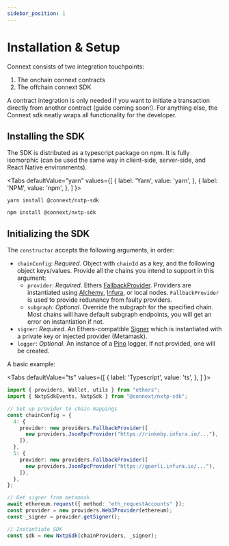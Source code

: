 ```yaml
---
sidebar_position: 1
---
```


# Installation & Setup

Connext consists of two integration touchpoints: 
1. The onchain connext contracts
2. The offchain connext SDK

A contract integration is only needed if you want to initiate a transaction directly from another contract (guide coming soon!). For anything else, the Connext sdk neatly wraps all functionality for the developer.

## Installing the SDK

The SDK is distributed as a typescript package on npm. It is fully isomorphic (can be used the same way in client-side, server-side, and React Native environments).


<Tabs
  defaultValue="yarn"
  values={[
    { label: 'Yarn', value: 'yarn', },
    { label: 'NPM', value: 'npm', },
  ]
}>
<TabItem value="yarn">

```shell
yarn install @connext/nxtp-sdk
```

</TabItem>
<TabItem value="npm">

```shell
npm install @connext/nxtp-sdk
```

</TabItem>
</Tabs>

## Initializing the SDK

The `constructor` accepts the following arguments, in order:

- `chainConfig`: _Required_. Object with `chainId` as a key, and the following object keys/values. Provide all the chains you intend to support in this argument:
  - `provider`: _Required_. Ethers [FallbackProvider](https://docs.ethers.io/v5/api/providers/other/#FallbackProvider). Providers are instantiated using [Alchemy](https://www.alchemy.com), [Infura](https://infura.io), or local nodes. `FallbackProvider` is used to provide redunancy from faulty providers.
  - `subgraph`: _Optional_. Override the subgraph for the specified chain. Most chains will have default subgraph endpoints, you will get an error on instantiation if not.
- `signer`: _Required_. An Ethers-compatible [Signer](https://docs.ethers.io/v5/api/signer/) which is instantiated with a private key or injected provider (Metamask).
- `logger`: _Optional_. An instance of a [Pino](https://getpino.io) logger. If not provided, one will be created.

A basic example:

<Tabs
  defaultValue="ts"
  values={[
    { label: 'Typescript', value: 'ts', },
  ]
}>
<TabItem value="ts">

```ts
import { providers, Wallet, utils } from "ethers";
import { NxtpSdkEvents, NxtpSdk } from "@connext/nxtp-sdk";

// Set up provider to chain mappings
const chainConfig = {
  4: {
    provider: new providers.FallbackProvider([
      new providers.JsonRpcProvider("https://rinkeby.infura.io/..."),
    ]),
  },
  5: {
    provider: new providers.FallbackProvider([
      new providers.JsonRpcProvider("https://goerli.infura.io/..."),
    ]),
  },
};

// Get signer from metamask
await ethereum.request({ method: "eth_requestAccounts" });
const provider = new providers.Web3Provider(ethereum);
const _signer = provider.getSigner();

// Instantiate SDK
const sdk = new NxtpSdk(chainProviders, _signer);
```

</TabItem>
</Tabs>